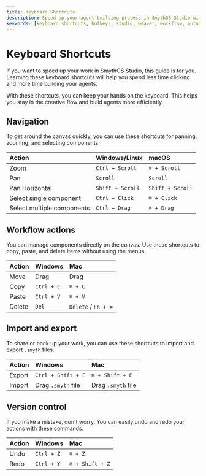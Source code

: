 ```yaml
---
title: Keyboard Shortcuts
description: Speed up your agent building process in SmythOS Studio with this complete guide to keyboard shortcuts for navigation, workflow actions, and version control.
keywords: [keyboard shortcuts, hotkeys, studio, weaver, workflow, automation]
---
```


# Keyboard Shortcuts

If you want to speed up your work in SmythOS Studio, this guide is for you. Learning these keyboard shortcuts will help you spend less time clicking and more time building your agents.

<InfoCallout title="Build faster">
With these shortcuts, you can keep your hands on the keyboard. This helps you stay in the creative flow and build agents more efficiently.
</InfoCallout>

<Divider />

## Navigation

To get around the canvas quickly, you can use these shortcuts for panning, zooming, and selecting components.

| Action | Windows/Linux | macOS |
| :--- | :--- | :--- |
| Zoom | `Ctrl + Scroll` | `⌘ + Scroll` |
| Pan | `Scroll` | `Scroll` |
| Pan Horizontal | `Shift + Scroll`| `Shift + Scroll` |
| Select single component | `Ctrl + Click` | `⌘ + Click` |
| Select multiple components | `Ctrl + Drag` | `⌘ + Drag` |

<Arcade src="https://demo.arcade.software/OeotwcVJYsimXXOajFUC?embed&embed_mobile=tab&embed_desktop=inline&show_copy_link=true" title="Navigation Controls | SmythOS" />

<Divider />

## Workflow actions

You can manage components directly on the canvas. Use these shortcuts to copy, paste, and delete items without using the menus.

| Action | Windows | Mac |
| :--- | :--- | :--- |
| Move | Drag | Drag |
| Copy | `Ctrl + C` | `⌘ + C` |
| Paste | `Ctrl + V` | `⌘ + V` |
| Delete | `Del` | `Delete` / `Fn + ⌫` |

<Arcade src="https://demo.arcade.software/Dgz9LU76cKr5I6XkVMgM?embed&embed_mobile=tab&embed_desktop=inline&show_copy_link=true" title="Bulk Actions | SmythOS" />

<Divider />

## Import and export

To share or back up your work, you can use these shortcuts to import and export `.smyth` files.

| Action | Windows | Mac |
| :--- | :--- | :--- |
| Export | `Ctrl + Shift + E` | `⌘ + Shift + E` |
| Import | Drag `.smyth` file | Drag `.smyth` file |

<Arcade src="https://demo.arcade.software/vLQOScbwMOyXhED2A2Rs?embed&embed_mobile=tab&embed_desktop=inline&show_copy_link=true" title="Import & Export Agents" />

<Divider />

## Version control

If you make a mistake, don't worry. You can easily undo and redo your actions with these commands.

| Action | Windows | Mac |
| :--- | :--- | :--- |
| Undo | `Ctrl + Z` | `⌘ + Z` |
| Redo | `Ctrl + Y` | `⌘ + Shift + Z` |

<Arcade src="https://demo.arcade.software/xzb5NBUzAHp9mr3t9fk5?embed&embed_mobile=tab&embed_desktop=inline&show_copy_link=true" title="Undo/Redo Functionality | SmythOS" />
